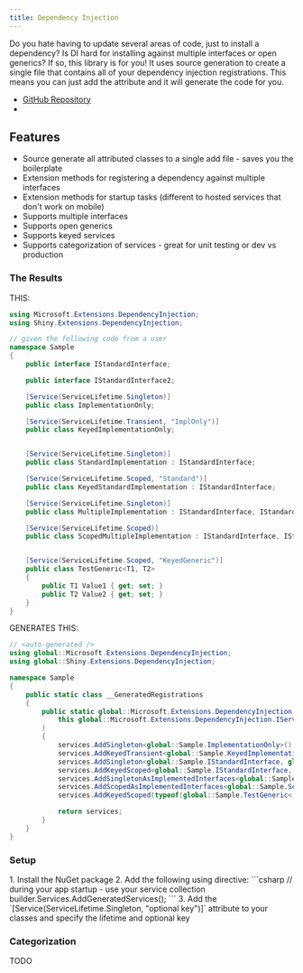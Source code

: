 ```yaml
---
title: Dependency Injection
---
```



Do you hate having to update several areas of code, just to install a dependency?  Is DI hard for installing against multiple interfaces or open generics?  If so, this
library is for you!  It uses source generation to create a single file that contains all of your dependency injection registrations.  This means you can just add the attribute and it will generate the code for you.

- [GitHub Repository](https://github.com/shinyorg/extensions)
- <NugetBadge name="Shiny.Extensions.DependencyInjection" />

## Features

* Source generate all attributed classes to a single add file - saves you the boilerplate
* Extension methods for registering a dependency against multiple interfaces
* Extension methods for startup tasks (different to hosted services that don't work on mobile)
* Supports multiple interfaces
* Supports open generics
* Supports keyed services
* Supports categorization of services - great for unit testing or dev vs production

### The Results

THIS:
```csharp
using Microsoft.Extensions.DependencyInjection;
using Shiny.Extensions.DependencyInjection;

// given the following code from a user
namespace Sample
{
    public interface IStandardInterface;

    public interface IStandardInterface2;

    [Service(ServiceLifetime.Singleton)]
    public class ImplementationOnly;

    [Service(ServiceLifetime.Transient, "ImplOnly")]
    public class KeyedImplementationOnly;


    [Service(ServiceLifetime.Singleton)]
    public class StandardImplementation : IStandardInterface;

    [Service(ServiceLifetime.Scoped, "Standard")]
    public class KeyedStandardImplementation : IStandardInterface;

    [Service(ServiceLifetime.Singleton)]
    public class MultipleImplementation : IStandardInterface, IStandardInterface2;

    [Service(ServiceLifetime.Scoped)]
    public class ScopedMultipleImplementation : IStandardInterface, IStandardInterface2;


    [Service(ServiceLifetime.Scoped, "KeyedGeneric")]
    public class TestGeneric<T1, T2>
    {
        public T1 Value1 { get; set; }
        public T2 Value2 { get; set; }
    }
}
```

GENERATES THIS:
```csharp
// <auto-generated />
using global::Microsoft.Extensions.DependencyInjection;
using global::Shiny.Extensions.DependencyInjection;

namespace Sample
{
    public static class __GeneratedRegistrations
    {
        public static global::Microsoft.Extensions.DependencyInjection.IServiceCollection AddGeneratedServices(
            this global::Microsoft.Extensions.DependencyInjection.IServiceCollection services
        )
        {
            services.AddSingleton<global::Sample.ImplementationOnly>();
            services.AddKeyedTransient<global::Sample.KeyedImplementationOnly>("ImplOnly");
            services.AddSingleton<global::Sample.IStandardInterface, global::Sample.StandardImplementation>();
            services.AddKeyedScoped<global::Sample.IStandardInterface, global::Sample.KeyedStandardImplementation>("Standard");
            services.AddSingletonAsImplementedInterfaces<global::Sample.MultipleImplementation>();
            services.AddScopedAsImplementedInterfaces<global::Sample.ScopedMultipleImplementation>();
            services.AddKeyedScoped(typeof(global::Sample.TestGeneric<,>), "KeyedGeneric");

            return services;
        }
    }
}
```

### Setup

<Steps>
1. Install the NuGet package <NugetBadge name="Shiny.Extensions.DependencyInjection" showLabel={true} />
2. Add the following using directive:
   ```csharp
   // during your app startup - use your service collection 
   builder.Services.AddGeneratedServices();
   ```
3. Add the `[Service(ServiceLifetime.Singleton, "optional key")]` attribute to your classes and specify the lifetime and optional key
</Steps>


### Categorization

TODO
